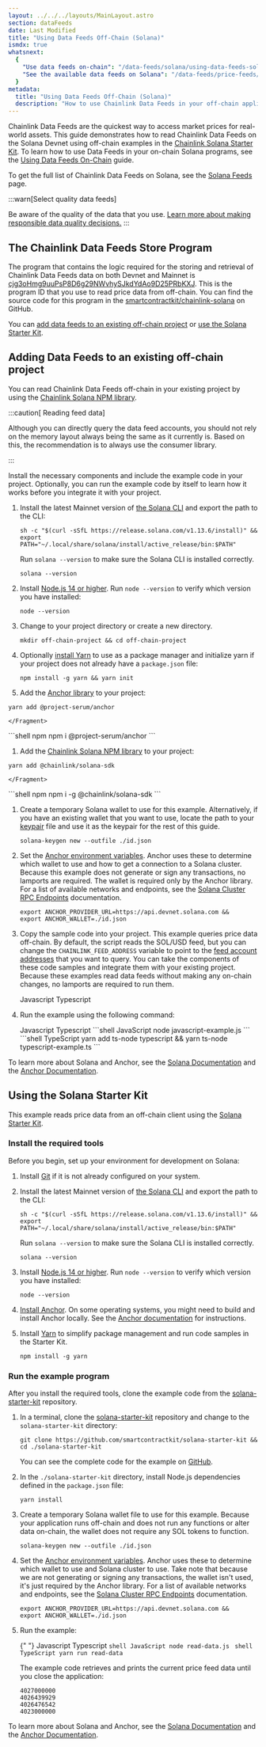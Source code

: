 ```yaml
---
layout: ../../../layouts/MainLayout.astro
section: dataFeeds
date: Last Modified
title: "Using Data Feeds Off-Chain (Solana)"
ismdx: true
whatsnext:
  {
    "Use data feeds on-chain": "/data-feeds/solana/using-data-feeds-solana/",
    "See the available data feeds on Solana": "/data-feeds/price-feeds/addresses?network=solana/",
  }
metadata:
  title: "Using Data Feeds Off-Chain (Solana)"
  description: "How to use Chainlink Data Feeds in your off-chain applications."
---
```



Chainlink Data Feeds are the quickest way to access market prices for real-world assets. This guide demonstrates how to read Chainlink Data Feeds on the Solana Devnet using off-chain examples in the [Chainlink Solana Starter Kit](https://github.com/smartcontractkit/solana-starter-kit). To learn how to use Data Feeds in your on-chain Solana programs, see the [Using Data Feeds On-Chain](/data-feeds/solana/using-data-feeds-solana/) guide.

To get the full list of Chainlink Data Feeds on Solana, see the [Solana Feeds](/data-feeds/price-feeds/addresses?network=solana/) page.

:::warn[Select quality data feeds]

Be aware of the quality of the data that you use. [Learn more about making responsible data quality decisions.](/data-feeds/selecting-data-feeds/)
:::

## The Chainlink Data Feeds Store Program

The program that contains the logic required for the storing and retrieval of Chainlink Data Feeds data on both Devnet and Mainnet is [cjg3oHmg9uuPsP8D6g29NWvhySJkdYdAo9D25PRbKXJ](https://solscan.io/account/cjg3oHmg9uuPsP8D6g29NWvhySJkdYdAo9D25PRbKXJ?cluster=devnet). This is the program ID that you use to read price data from off-chain. You can find the source code for this program in the [smartcontractkit/chainlink-solana](https://github.com/smartcontractkit/chainlink-solana/tree/develop/contracts/programs/store/src) on GitHub.

You can [add data feeds to an existing off-chain project](#adding-data-feeds-to-an-existing-off-chain-project) or [use the Solana Starter Kit](#using-the-solana-starter-kit).

## Adding Data Feeds to an existing off-chain project

You can read Chainlink Data Feeds off-chain in your existing project by using the [Chainlink Solana NPM library](https://www.npmjs.com/package/@chainlink/solana-sdk).

:::caution[ Reading feed data]

Although you can directly query the data feed accounts, you should not rely on the memory layout always being the same as it currently is. Based on this, the recommendation is to always use the consumer library.

:::

Install the necessary components and include the example code in your project. Optionally, you can run the example code by itself to learn how it works before you integrate it with your project.

1. Install the latest Mainnet version of [the Solana CLI](https://github.com/solana-labs/solana/releases) and export the path to the CLI:

   ```shell
   sh -c "$(curl -sSfL https://release.solana.com/v1.13.6/install)" &&
   export PATH="~/.local/share/solana/install/active_release/bin:$PATH"
   ```

   Run `solana --version` to make sure the Solana CLI is installed correctly.

   ```shell
   solana --version
   ```

1. Install [Node.js 14 or higher](https://nodejs.org/en/download/). Run `node --version` to verify which version you have installed:

   ```shell
   node --version
   ```

1. Change to your project directory or create a new directory.

   ```shell
   mkdir off-chain-project && cd off-chain-project
   ```

1. Optionally [install Yarn](https://classic.yarnpkg.com/lang/en/docs/install/) to use as a package manager and initialize yarn if your project does not already have a `package.json` file:

   ```shell
   npm install -g yarn && yarn init
   ```

1. Add the [Anchor library](https://www.npmjs.com/package/@project-serum/anchor) to your project:

   <PackageManagerTabs>
<Fragment slot="yarn">

   ```shell yarn
   yarn add @project-serum/anchor
   ```

    </Fragment>
 <Fragment slot="npm">
 ```shell npm
 npm i @project-serum/anchor
 ```
 </Fragment>
</PackageManagerTabs>

1. Add the [Chainlink Solana NPM library](https://www.npmjs.com/package/@chainlink/solana-sdk) to your project:

   <PackageManagerTabs>
<Fragment slot="yarn">

   ```shell yarn
   yarn add @chainlink/solana-sdk
   ```

    </Fragment>
 <Fragment slot="npm">
 ```shell npm
npm i -g @chainlink/solana-sdk
 ```
 </Fragment>
</PackageManagerTabs>

1. Create a temporary Solana wallet to use for this example. Alternatively, if you have an existing wallet that you want to use, locate the path to your [keypair](https://docs.solana.com/terminology#keypair) file and use it as the keypair for the rest of this guide.

   ```shell
   solana-keygen new --outfile ./id.json
   ```

1. Set the [Anchor environment variables](https://www.twilio.com/blog/2017/01/how-to-set-environment-variables.html). Anchor uses these to determine which wallet to use and how to get a connection to a Solana cluster. Because this example does not generate or sign any transactions, no lamports are required. The wallet is required only by the Anchor library. For a list of available networks and endpoints, see the [Solana Cluster RPC Endpoints](https://docs.solana.com/cluster/rpc-endpoints) documentation.

   ```shell
   export ANCHOR_PROVIDER_URL=https://api.devnet.solana.com &&
   export ANCHOR_WALLET=./id.json
   ```

1. Copy the sample code into your project. This example queries price data off-chain. By default, the script reads the SOL/USD feed, but you can change the `CHAINLINK_FEED_ADDRESS` variable to point to the [feed account addresses](/data-feeds/price-feeds/addresses?network=solana/) that you want to query. You can take the components of these code samples and integrate them with your existing project. Because these examples read data feeds without making any on-chain changes, no lamports are required to run them.

   <Tabs client:visible>
     <Fragment slot="tab.js">Javascript</Fragment>
     <Fragment slot="tab.ts">Typescript</Fragment>
     <Fragment slot="panel.js">
       <CodeSample src="samples/Solana/PriceFeeds/off-chain-read.js" />
     </Fragment>
     <Fragment slot="panel.ts">
       <CodeSample src="samples/Solana/PriceFeeds/off-chain-read.ts" />
     </Fragment>
   </Tabs>

1. Run the example using the following command:

   <Tabs client:visible>
     <Fragment slot="tab.js">Javascript</Fragment>
     <Fragment slot="tab.ts">Typescript</Fragment>
     <Fragment slot="panel.js">```shell JavaScript node javascript-example.js ```</Fragment>
     <Fragment slot="panel.ts">
       ```shell TypeScript yarn add ts-node typescript && yarn ts-node typescript-example.ts ```
     </Fragment>
   </Tabs>

To learn more about Solana and Anchor, see the [Solana Documentation](https://docs.solana.com/) and the [Anchor Documentation](https://book.anchor-lang.com/).

## Using the Solana Starter Kit

This example reads price data from an off-chain client using the [Solana Starter Kit](https://github.com/smartcontractkit/solana-starter-kit).

### Install the required tools

Before you begin, set up your environment for development on Solana:

1. Install [Git](https://git-scm.com/book/en/v2/Getting-Started-Installing-Git) if it is not already configured on your system.

1. Install the latest Mainnet version of [the Solana CLI](https://github.com/solana-labs/solana/releases) and export the path to the CLI:

   ```shell
   sh -c "$(curl -sSfL https://release.solana.com/v1.13.6/install)" &&
   export PATH="~/.local/share/solana/install/active_release/bin:$PATH"
   ```

   Run `solana --version` to make sure the Solana CLI is installed correctly.

   ```shell
   solana --version
   ```

1. Install [Node.js 14 or higher](https://nodejs.org/en/download/). Run `node --version` to verify which version you have installed:

   ```shell
   node --version
   ```

1. [Install Anchor](https://book.anchor-lang.com/getting_started/installation.html). On some operating systems, you might need to build and install Anchor locally. See the [Anchor documentation](https://book.anchor-lang.com/getting_started/installation.html#build-from-source-for-other-operating-systems-without-avm) for instructions.

1. Install [Yarn](https://classic.yarnpkg.com/lang/en/docs/install/) to simplify package management and run code samples in the Starter Kit.

   ```shell
   npm install -g yarn
   ```

### Run the example program

After you install the required tools, clone the example code from the [solana-starter-kit](https://github.com/smartcontractkit/solana-starter-kit) repository.

1. In a terminal, clone the [solana-starter-kit](https://github.com/smartcontractkit/solana-starter-kit) repository and change to the `solana-starter-kit` directory:

   ```shell
   git clone https://github.com/smartcontractkit/solana-starter-kit &&
   cd ./solana-starter-kit
   ```

   You can see the complete code for the example on [GitHub](https://github.com/smartcontractkit/solana-starter-kit/).

1. In the `./solana-starter-kit` directory, install Node.js dependencies defined in the `package.json` file:

   ```shell
   yarn install
   ```

1. Create a temporary Solana wallet file to use for this example. Because your application runs off-chain and does not run any functions or alter data on-chain, the wallet does not require any SOL tokens to function.

   ```shell
   solana-keygen new --outfile ./id.json
   ```

1. Set the [Anchor environment variables](https://www.twilio.com/blog/2017/01/how-to-set-environment-variables.html). Anchor uses these to determine which wallet to use and Solana cluster to use. Take note that because we are not generating or signing any transactions, the wallet isn't used, it's just required by the Anchor library. For a list of available networks and endpoints, see the [Solana Cluster RPC Endpoints](https://docs.solana.com/cluster/rpc-endpoints) documentation.

   ```shell Solana Devnet
   export ANCHOR_PROVIDER_URL=https://api.devnet.solana.com &&
   export ANCHOR_WALLET=./id.json
   ```

1. Run the example:

   {" "}
   <Tabs client:visible>
     <Fragment slot="tab.js">Javascript</Fragment>
     <Fragment slot="tab.ts">Typescript</Fragment>
     <Fragment slot="panel.js">```shell JavaScript node read-data.js ```</Fragment>
     <Fragment slot="panel.ts">```shell TypeScript yarn run read-data ```</Fragment>
   </Tabs>

   The example code retrieves and prints the current price feed data until you close the application:

   ```
   4027000000
   4026439929
   4026476542
   4023000000
   ```

To learn more about Solana and Anchor, see the [Solana Documentation](https://docs.solana.com/) and the [Anchor Documentation](https://book.anchor-lang.com/).
